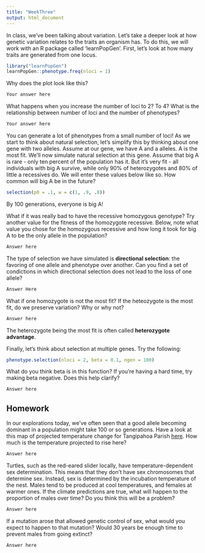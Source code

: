 ```yaml
---
title: "WeekThree"
output: html_document
---
```


In class, we've been talking about variation. Let's take a deeper look at how genetic variation relates to the traits an organism has. To do this, we will work with an R package called 'learnPopGen'. First, let's look at how many traits are generated from one locus.

```r
library("learnPopGen")
learnPopGen::phenotype.freq(nloci = 1)
```


Why does the plot look like this?

```r
Your answer here
```

What happens when you increase the number of loci to 2? To 4? What is the relationship between number of loci and the number of phenotypes?


```r
Your answer here
```


You can generate a lot of phenotypes from a small number of loci! As we start to think about natural selection, let's simplify this by thinking about one gene with two alleles. Assume at our gene, we have A and a alleles. A is the most fit. We'll now simulate natural selection at this gene. Assume that big A is rare - only ten percent of the population has it. But it's very fit - all individuals with big A survive, while only 90% of heterozygotes and 80% of little a recessives do. We will enter these values below like so. How common will big A be in the future? 

```r

selection(p0 = .1, w = c(1, .9, .8))

```


By 100 generations, everyone is big A! 

What if it was really bad to have the recessive homozygous genotype? Try another value for the fitness of the homozygote recessive. Below, note what value you chose for the homozygous recessive and how long it took for big A to be the only allele in the population?


```r
Answer here
```

The type of selection we have simulated is **directional selection**: the favoring of one allele and phenotype over another. Can you find a set of condictions in which directional selection does not lead to the loss of one allele?

```r
Answer Here
```

What if one homozygote is not the most fit? If the heteozygote is the most fit, do we preserve variation? Why or why not?


```r
Answer here
```

The heterozygote being the most fit is often called **heterozygote advantage**.

Finally, let's think about selection at multiple genes. Try the following:

```r

phenotype.selection(nloci = 2, beta = 0.1, ngen = 100)

```

What do you think beta is in this function? If you're having a hard time, try making beta negative. Does this help clarify?

```r

Answer here

```


## Homework


In our explorations today, we've often seen that a good allele becoming dominant in a population might take 100 or so generations. Have a look at this map of projected temperature change for Tangipahoa Parish [here](https://therevelator.org/interactive-map-climate-2050/). How much is the temperature projected to rise here?

```r

Answer here

```

Turtles, such as the red-eared slider locally, have temperature-dependent sex determination. This means that they don't have sex chromosomes that determine sex. Instead, sex is determined by the incubation temperature of the nest. Males tend to be produced at cool temperatures, and females at warmer ones. If the climate predictions are true, what will happen to the proportion of males over time? Do you think this will be a problem?


```r
Answer here
```


If a mutation arose that allowed genetic control of sex, what would you expect to happen to that mutation? Would 30 years be enough time to prevent males from going extinct? 

```r
Answer here
```